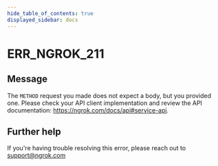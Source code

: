 ```yaml
---
hide_table_of_contents: true
displayed_sidebar: docs
---
```



# ERR_NGROK_211

## Message

The `METHOD` request you made does not expect a body, but you provided one. Please check your API client implementation and review the API documentation: https://ngrok.com/docs/api#service-api.

<ErrorDetails error="err_ngrok_211" />

## Further help

If you're having trouble resolving this error, please reach out to [support@ngrok.com](mailto:support@ngrok.com?subject=Help%20with%20ERR_NGROK_211)
